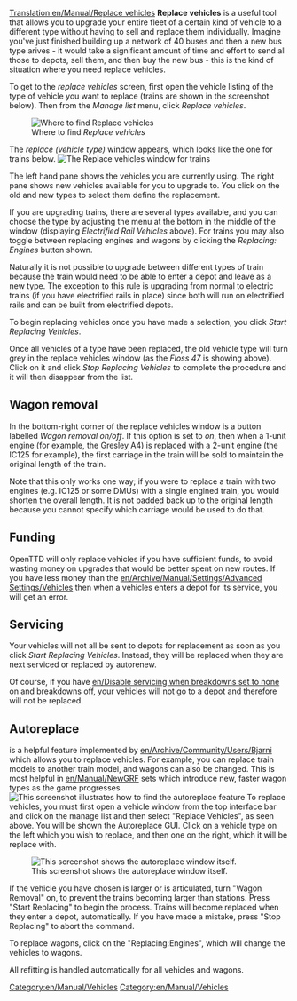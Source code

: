 [[Translation:en/Manual/Replace vehicles]]
'''Replace vehicles''' is a useful tool that allows you to upgrade your entire fleet of a certain kind of vehicle to a different type without having to sell and replace them individually.  Imagine you've just finished building up a network of 40 buses and then a new bus type arives - it would take a significant amount of time and effort to send all those to depots, sell them, and then buy the new bus - this is the kind of situation where you need replace vehicles.

To get to the ''replace vehicles'' screen, first open the vehicle listing of the type of vehicle you want to replace (trains are shown in the screenshot below).  Then from the ''Manage list'' menu, click ''Replace vehicles''.

[[File:en/Manual/ManageList.png|frame|center|Where to find ''Replace vehicles'']]

The ''replace (vehicle type)'' window appears, which looks like the one for trains below.
[[File:en/Manual/ReplaceTrain.png|frame|center|The ''Replace vehicles'' window for trains]]

The left hand pane shows the vehicles you are currently using.  The right pane shows new vehicles available for you to upgrade to.  You click on the old and new types to select them define the replacement. 

If you are upgrading trains, there are several types available, and you can choose the type by adjusting the menu at the bottom in the middle of the window (displaying ''Electrified Rail Vehicles'' above).  For trains you may also toggle between replacing engines and wagons by clicking the ''Replacing: Engines'' button shown.

Naturally it is not possible to upgrade between different types of train because the train would need to be able to enter a depot and leave as a new type.  The exception to this rule is upgrading from normal to electric trains (if you have electrified rails in place) since both will run on electrified rails and can be built from electrified depots.

To begin replacing vehicles once you have made a selection, you click ''Start Replacing Vehicles''.

Once all vehicles of a type have been replaced, the old vehicle type will turn grey in the replace vehicles window (as the ''Floss 47'' is showing above).  Click on it and click ''Stop Replacing Vehicles'' to complete the procedure and it will then disappear from the list.

==Wagon removal==
In the bottom-right corner of the replace vehicles window is a button labelled  ''Wagon removal on/off''. If this option is set to ''on'', then when a 1-unit engine (for example, the Gresley A4) is replaced with a 2-unit engine (the IC125 for example), the first carriage in the train will be sold to maintain the original length of the train. 

Note that this only works one way; if you were to replace a train with two engines (e.g. IC125 or some DMUs) with a single engined train, you would shorten the overall length. It is not padded back up to the original length because you cannot specify which carriage would be used to do that.

==Funding==
OpenTTD will only replace vehicles if you have sufficient funds, to avoid wasting money on upgrades that would be better spent on new routes. If you have less money than the [[en/Archive/Manual/Settings/Advanced Settings/Vehicles]] then when a vehicles enters a depot for its service, you will get an error.

==Servicing==
Your vehicles will not all be sent to depots for replacement as soon as you click ''Start Replacing Vehicles''.  Instead, they will be replaced when they are next serviced or replaced by autorenew.

Of course, if you have [[en/Disable servicing when breakdowns set to none]] on and breakdowns off, your vehicles will not go to a depot and therefore will not be replaced.


=='''Autoreplace'''== is a helpful feature implemented by [[en/Archive/Community/Users/Bjarni]] which allows you to replace vehicles. For example, you can replace train models to another train model, and wagons can also be changed. This is most helpful in [[en/Manual/NewGRF]] sets which introduce new, faster wagon types as the game progresses. 
[[File:en/Managelist.png|frame|center|This screenshot illustrates how to find the autoreplace feature]]
To replace vehicles, you must first open a vehicle window from the top interface bar and click on the manage list and then select "Replace Vehicles", as seen above. You will be shown the Autoreplace GUI. Click on a vehicle type on the left which you wish to replace, and then one on the right, which it will be replace with. 

[[File:en/Autoreplace.png|frame|center|This screenshot shows the autoreplace window itself.]]

If the vehicle you have chosen is larger or is articulated, turn "Wagon Removal" on, to prevent the trains becoming larger than stations. Press "Start Replacing" to begin the process. Trains will become replaced when they enter a depot, automatically. If you have made a mistake, press "Stop Replacing" to abort the command. 

To replace wagons, click on the "Replacing:Engines", which will change the vehicles to wagons. 

All refitting is handled automatically for all vehicles and wagons.

[[Category:en/Manual/Vehicles]]

[[Category:en/Manual/Vehicles]]